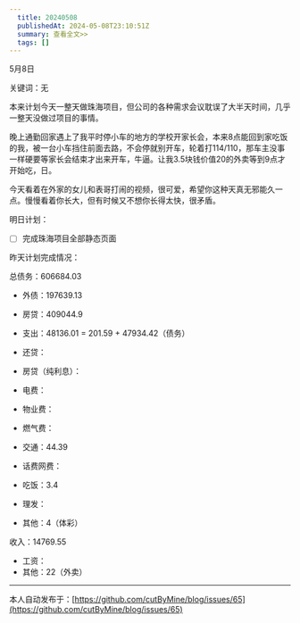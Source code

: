 ```yaml
---
  title: 20240508
  publishedAt: 2024-05-08T23:10:51Z
  summary: 查看全文>>
  tags: []
---
```


5月8日

关键词：无

本来计划今天一整天做珠海项目，但公司的各种需求会议耽误了大半天时间，几乎一整天没做过项目的事情。

晚上通勤回家遇上了我平时停小车的地方的学校开家长会，本来8点能回到家吃饭的我，被一台小车挡住前面去路，不会停就别开车，轮着打114/110，那车主没事一样硬要等家长会结束才出来开车，牛逼。让我3.5块钱价值20的外卖等到9点才开始吃，日。

今天看着在外家的女儿和表哥打闹的视频，很可爱，希望你这种天真无邪能久一点。慢慢看着你长大，但有时候又不想你长得太快，很矛盾。

明日计划：

- [ ] 完成珠海项目全部静态页面

昨天计划完成情况：

总债务：606684.03
- 外债：197639.13
- 房贷：409044.9

- 支出：48136.01 = 201.59 + 47934.42（债务）
- 还贷：
- 房贷（纯利息）：
- 电费：
- 物业费：
- 燃气费：
- 交通：44.39
- 话费网费：
- 吃饭：3.4
- 理发：
- 其他：4（体彩）

收入：14769.55
- 工资：
- 其他：22（外卖）


---
本人自动发布于：[https://github.com/cutByMine/blog/issues/65](https://github.com/cutByMine/blog/issues/65)
